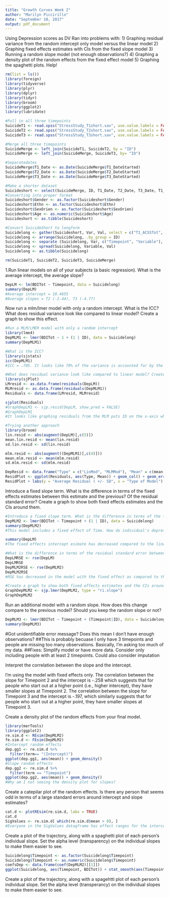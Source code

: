 ```yaml
---
title: "Growth Curves Week 2"
author: "Marilyn Piccirillo"
date: "September 10, 2017"
output: pdf_document
---
```

Using Depression scores as DV
Ran into problems with:
1) Graphing residual variance from the random intercept only model versus the linear model
2) Graphing fixed effects estimates with CIs from the fixed slope model
3) Running a random slope model (not enough observations?)
4) Graphing a density plot of the random effects from the fixed effect model
5) Graphing the spaghetti plots.
Help!

```r
rm(list = ls())
library(foreign)
library(tidyverse)
library(plyr)
library(dplyr)
library(tidyr)
library(broom)
library(ggplot2)
library(lubridate)

#Pull in all three timepoints
SuicideT1 <- read.spss("StressStudy_T1short.sav", use.value.labels = FALSE, to.data.frame = TRUE)
SuicideT2 <- read.spss("StressStudy_T2short.sav", use.value.labels = FALSE, to.data.frame = TRUE)
SuicideT3 <- read.spss("StressStudy_T3short.sav", use.value.labels = FALSE, to.data.frame = TRUE)

#Merge all three timepoints
SuicideMerge <- left_join(SuicideT1, SuicideT2, by = "ID")
SuicideMerge <- left_join(SuicideMerge, SuicideT3, by= "ID")

#Separatedates
SuicideMerge$T1_Date <- as.Date(SuicideMerge$T1_DateStarted)
SuicideMerge$T2_Date <- as.Date(SuicideMerge$T2_DateStarted)
SuicideMerge$T3_Date <- as.Date(SuicideMerge$T3_DateStarted)

#Make a shorter dataset
Suicideshort <- select(SuicideMerge, ID, T1_Date, T2_Date, T3_Date, T1_BSSTot, T2_BSSTot, T3_BSSTot, T1_BDITot, T2_BDITot, T3_BDITot, T1_SIASTot, T2_SIASTot, T3_SIASTot, T1_ACSSTot, T2_ACSSTot, T3_ACSSTot, Gender, Age, Ethn, SexOrien)
#Converting into proper format
Suicideshort$Gender <- as.factor(Suicideshort$Gender)
Suicideshort$Ethn <- as.factor(Suicideshort$Ethn)
Suicideshort$SexOrien <- as.factor(Suicideshort$SexOrien)
Suicideshort$Age <- as.numeric(Suicideshort$Age)
Suicideshort <- as.tibble(Suicideshort)

#Convert SuicideShort to longform
Suicidelong <- gather(Suicideshort, Var, Val, select = c("T1_ACSSTot", "T1_BDITot", "T1_BSSTot", "T1_SIASTot", "T2_ACSSTot", "T2_BDITot", "T2_BSSTot", "T2_SIASTot", "T3_ACSSTot", "T3_BDITot", "T3_BSSTot", "T3_SIASTot"))
Suicidelong <- arrange(Suicidelong, .by_group = ID)
Suicidelong <- separate (Suicidelong, Var, c("Timepoint", "Variable"), sep = "_")
Suicidelong <- spread(Suicidelong, Variable, Val)
Suicidelong <- as.tibble(Suicidelong) 

rm(SuicideT1, SuicideT2, SuicideT3, SuicideMerge)
```

1.Run linear models on all of your subjects (a basic regression). What is the average intercept, the average slope?
```r
DepLM <- lm(BDITot ~ Timepoint, data = Suicidelong)
summary(DepLM)
#Average intercept = 10.4655
#Average slopes = T2 (-2.44), T3 (-4.77)
```

Now run a mlm/lmer model with only a random intercept. What is the ICC? What does residual variance look like compared to linear model? Create a graph to show this effect.
```r
#Run a MLM/LMER model with only a random intercept
library(lme4)
DepMLM1 <- lmer(BDITot ~ 1 + (1 | ID), data = Suicidelong)
summary(DepMLM1)

#What is the ICC?
library(sjstats)
icc(DepMLM1)
#ICC = .705. It looks like 70% of the variance is accounted for by the timepoints. 

#What does residual variance look like compared to linear model? Create a graph to show this effect
library(sjPlot)
LMresid <- as.data.frame(residuals(DepLM))
MLMresid <- as.data.frame(residuals(DepMLM1))
Residuals <- data.frame(LMresid, MLMresid)

sjplot(Residuals)
#GraphDepLM1 <- sjp.resid(DepLM, show.pred = FALSE)
#GraphDepLM1
#It looks like graphing residuals from the MLM puts ID on the x-axis whereas graphing residuals from the LM puts Timepoint on the x-axis...is this correct?
```

```r
#Trying another approach
library(broom)
lin.resid <- abs(augment(DepLM)[,c(5)])
mean.lin.resid <- mean(lin.resid)
sd.lin.resid <- sd(lin.resid)

mlm.resid <- abs(augment((DepMLM1)[,c(4)]))
mean.mlm.resid <- mean(mlm.resid)
sd.mlm.resid <- sd(mlm.resid)

DepResid <- data.frame("Type" = c("LinMod", "MLMMod"), "Mean" = c(mean.lin.resid, mean.mlm.resid), "SD" = c(sd.lin.resid, sd.mlm.resid))
ResidPlot <- ggplot(Residuals, aes(Type, Mean)) + geom_col() + geom_errorbar(aes(ymin = Mean - SD, ymax = Mean + SD), width = 0.2)
ResidPlot + labs(y = "Average Residual ( +/- SD", x = "Type of Model")
```

Introduce a fixed slope term. What is the difference in terms of the fixed effects estimates between this estimate and the previous? Of the residual standard error? Create a graph to show both fixed effects estimates and the CIs around them.
```r
#Introduce a fixed slope term. What is the difference in terms of the fixed effects esimates between this estimate and the previous?
DepMLM2 <- lmer(BDITot ~ Timepoint + (1 | ID), data = Suicidelong)
summary(DepMLM2)
#This model includes a fixed effect of Time. How do individual's depression scores change over time?

summary(DepLM)
#The fixed effects intercept esimate has decreased compared to the linear model. The slope for Timepoint 2 has increased compared to the linear model, but the slope for Timepoint 3 has decreased compared to the linear model. The standard error for the intercept has increased, but the standard error for slopes at both timepoints has decreased compared to the linear model.

#What is the difference in terms of the residual standard error between the two models?
DepLMRSE <- rse(DepLM)
DepLMRSE
DepMLM2RSE <- rse(DepMLM2)
DepMLM2RSE
#RSE has decreased in the model with the fixed effect as compared to the linear model. 

#Create a graph to show both fixed effects estimates and the CIs around them
GraphDepMLM2 <- sjp.lmer(DepMLM2, type = "ri.slope")
GraphDepMLM2

```


Run an additional model with a random slope. How does this change compare to the previous model? Should you keep the random slope or not?
```r
DepMLM3 <- lmer(BDITot ~ Timepoint + (Timepoint|ID), data = Suicidelong)
summary(DepMLM3)
```
#Got unidentifiable error message? Does this mean I don't have enough observations?
##This is probably becuase I only have 3 timepoints and people are missing too many observations. Basically, I'm asking too much of my data.
##Fixes: Simplify model or have more data. Consider only including people with at least 2 timepoints. Could also consider imputation

Interpret the correlation between the slope and the intercept.

I'm using the model with fixed effects only. The correlation between the slope for Timepoint 2 and the intercept is -.258 which suggests that for people who start out at a higher point (i.e., higher intercept), they have smaller slopes at Timepoint 2. The correlation between the slope for Timepoint 3 and the intercept is -.197, which similarly suggests that for people who start out at a higher point, they have smaller slopes at Timepoint 3.

Create a density plot of the random effects from your final model.
```r
library(merTools)
library(ggplot2)
re.sim.d <- REsim(DepMLM2)
fe.sim.d <- FEsim(DepMLM2)
#Intercept random effects
dep.gg1 <- re.sim.d %>%
  filter(term== "(Intercept)")
ggplot(dep.gg1, aes(mean)) + geom_density()
#Slope random effects
dep.gg2 <- re.sim.d %>%
  filter(term == "Timepoint")
ggplot(dep.gg2, aes(mean)) + geom_density()
#Why am I not seeing the density plot for slopes?
```


Create a catepilar plot of the random effects. Is there any person that seems odd in terms of a large standard errors around intercept and slope estimates?
```r
cat.d <- plotREsim(re.sim.d, labs = TRUE)
cat.d
SigValues <- re.sim.d[ which(re.sim.d$mean > 0), ]
#Everyone in the SigValues datagframe has effect ranges for the intercept that are statistically different from 0. Everyone in the caterpillar plot seems to have a similar size standard error?
```


Create a plot of the trajectory, along with a spaghetti plot of each person's individual slope. Set the alpha level (transparency) on the individual slopes to make them easier to see.
```r
Suicidelong$Timepoint <- as.factor(Suicidelong$Timepoint)
Suicidelong$Timepoint <- as.numeric(Suicidelong$Timepoint)
coefsDep <- data.frame(coef(DepMLM2)[[1]])
ggplot(Suicidelong, aes(Timepoint, BDITot)) + stat_smooth(aes(Timepoint, BDITot), method = lm, se = F) + geom_abline(coefsDep, aes(slope = Timepoint, intercept = X.intercept.), alpha = 0.2)
```


Create a plot of the trajectory, along with a spagehtti plot of each person's individual slope. Set the alpha level (transperancy) on the individual slopes to make them easier to see.